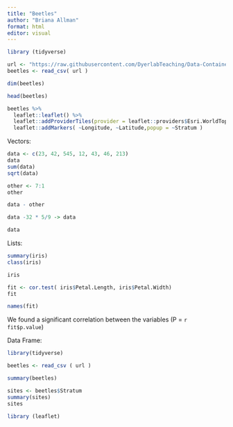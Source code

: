 ```yaml
---
title: "Beetles"
author: "Briana Allman"
format: html
editor: visual
---
```


```r
library (tidyverse)

url <- "https://raw.githubusercontent.com/DyerlabTeaching/Data-Containers/main/data/arapat.csv"
beetles <- read_csv( url )

```

```r
dim(beetles) 
```

```r
head(beetles)
```

```r
beetles %>%
  leaflet::leaflet() %>%
  leaflet::addProviderTiles(provider = leaflet::providers$Esri.WorldTopo) %>%
  leaflet::addMarkers( ~Longitude, ~Latitude,popup = ~Stratum )
```
Vectors:
```r
data <- c(23, 42, 545, 12, 43, 46, 213)
data
sum(data)
sqrt(data)

other <- 7:1
other

data - other

data -32 * 5/9 -> data

data
```

Lists:
```r
summary(iris)
class(iris)

iris

fit <- cor.test( iris$Petal.Length, iris$Petal.Width)
fit

names(fit)


```
We found a significant correlation between the variables (P = `r fit$p.value`)


Data Frame: 
```r
library(tidyverse)

beetles <- read_csv ( url )

summary(beetles)

sites <- beetles$Stratum
summary(sites)
sites
```
```r
library (leaflet)


```


